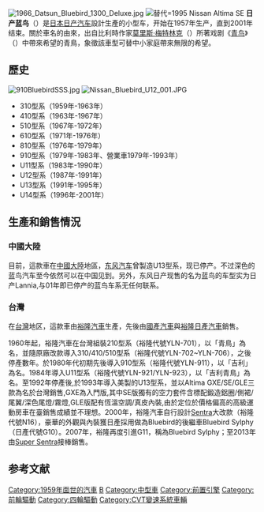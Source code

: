 {{expand language|en}}

{{noteTA
| T=zh-hans:日产蓝鸟;zh-hk:日產藍鳥;zh-tw:日產Bluebird;
| 1=zh-hans:蓝鸟;zh-hk:藍鳥;zh-tw:Bluebird(U13);
| 2=zh-hans:日产轩逸;zh-hk:日產軒逸;zh-tw:日產Bluebird Sylphy;
}}
{{Infobox Automobile
| image          = [[File:Nissan_bluebird_eu14_1.8sss_1_f.jpg|300px]]
| name           = 日产 Bluebird(U13)
| aka            = [[東風汽車公司|东风]]风神 EQ7200 （中国大陆产U13型）
| manufacturer   = 日产汽车
| assembly = {{USA}}[[田納西州|田納西州]]{{link-en|士麥那 (田納西州)|Smyrna, Tennessee}}<br>{{JAP}}[[神奈川縣|神奈川縣]][[橫須賀市|橫須賀市]]
| parent_company =
| production     = 1992 - 1997（北美）<br> 1991 - 2007（中国大陆）
| predecessor    =
| successor      = [[日產風度|日產風度]]<br>[[日產天籟|日產天籟]]
| class          =
| layout         = 4WD/FF
| platform       =
| body_style     = 四門三厢
| engine         = 2.4 L (146 cu in) KA24DE I4 150 hp (112 kW)
                   2.0 L SR20DET I4 turbo
| transmission   = 5速手排
                   4速自排
| wheelbase      = 2,620mm <ref name ="u13">为U13型数据</ref>
| length         = 4,585mm <ref name="u13"/>
| width          = 1,695mm <ref name="u13"/>
| height         = 1,405mm <ref name="u13"/>（三厢）
| weight         = 1,220kg <ref name="u13"/>
| ftrack         =
| rtrack         =
| fuel_economy   =
| fuel_capacity  =
| related        = [[日產Primera|日產Primera]]
| similar        =
| designer       = Allan Flowers (1988)
}}
[[File:1966_Datsun_Bluebird_1300_Deluxe.jpg|thumb]]
[[File:1995_Nissan_Altima_SE.JPG|替代=1995 Nissan Altima SE]]
'''日产蓝鸟'''（{{lang|en|Nissan Bluebird}}）是[[日本|日本]][[日产汽车|日产汽车]]設計生產的小型车，开始在1957年生产，直到2001年结束。關於車名的由來，出自比利時作家[[莫里斯·梅特林克|莫里斯·梅特林克]]（{{lang|fr|Maurice Maeterlinck}}）所著戏剧《[[青鸟_(戏剧)|青鸟]]》（{{lang-fr|''L'Oiseau Bleu''}}）中帶來希望的青鳥，象徵該車型可替中小家庭帶來無限的希望。

== 歷史 ==

[[File:910BluebirdSSS.jpg|thumb]]
[[File:Nissan_Bluebird_U12_001.JPG|thumb]]

* 310型系（1959年-1963年）
* 410型系（1963年-1967年）
* 510型系（1967年-1972年）
* 610型系（1971年-1976年）
* 810型系（1976年-1979年）
* 910型系（1979年-1983年、營業車1979年-1993年）
* U11型系（1983年-1990年）
* U12型系（1987年-1991年）
* U13型系（1991年-1995年）
* U14型系（1996年-2001年）

== 生產和銷售情況 ==

=== 中國大陸 ===

目前，這款車在[[中國大陸|中國大陸]]地區，[[东风汽车|东风汽车]]曾製造U13型系，现已停产。不过深色的蓝鸟汽车至今依然可以在中国见到。另外，东风日产现售的名为蓝鸟的车型实为日产Lannia,与01年即已停产的蓝鸟车系无任何联系。

=== 台灣 ===

在[[台灣|台灣]]地区，這款車由[[裕隆汽車|裕隆汽車]]生產，先後由[[國產汽車|國產汽車]]與[[裕隆日產汽車|裕隆日產汽車]]銷售。

1960年起，裕隆汽車在台灣組裝210型系（裕隆代號YLN-701），以「青鳥」為名，並隨原廠改款導入310/410/510型系（裕隆代號YLN-702~YLN-706），之後停產數年。於1980年代初期先後導入910型系（裕隆代號YLN-911），以「吉利」為名。1984年導入U11型系（裕隆代號YLN-921/YLN-923），以「吉利青鳥」為名。至1992年停產後,於1993年導入美製的U13型系，並以Altima GXE/SE/GLE三款為名於台灣銷售,GXE為入門版,其中SE版獨有的空力套件含標配鍛造鋁圈/側裙/尾翼/深色尾燈/霧燈,GLE版配有恆溫空調/真皮內裝,由於定位於價格偏高的高級運動房車在臺銷售成績並不理想。2000年，裕隆汽車自行設計[[日產Sentra|Sentra]]大改款（裕隆代號N16），豪華的外觀與內裝獲日產採用做為Bluebird的後繼車Bluebird Sylphy（日產代號G10）。2007年，裕隆再度引進G11，稱為Bluebird Sylphy；至2013年由[[日產Sentra|Super Sentra]]接棒銷售。

==参考文献==
{{reflist}}

[[Category:1959年面世的汽車|Category:1959年面世的汽車]]
[[Category:日產車款|B]]
[[Category:中型車|Category:中型車]]
[[Category:前置引擎|Category:前置引擎]]
[[Category:前輪驅動|Category:前輪驅動]]
[[Category:四輪驅動|Category:四輪驅動]]
[[Category:CVT變速系統車輛|Category:CVT變速系統車輛]]

{{Commons category|Nissan Bluebird|日产蓝鸟}}